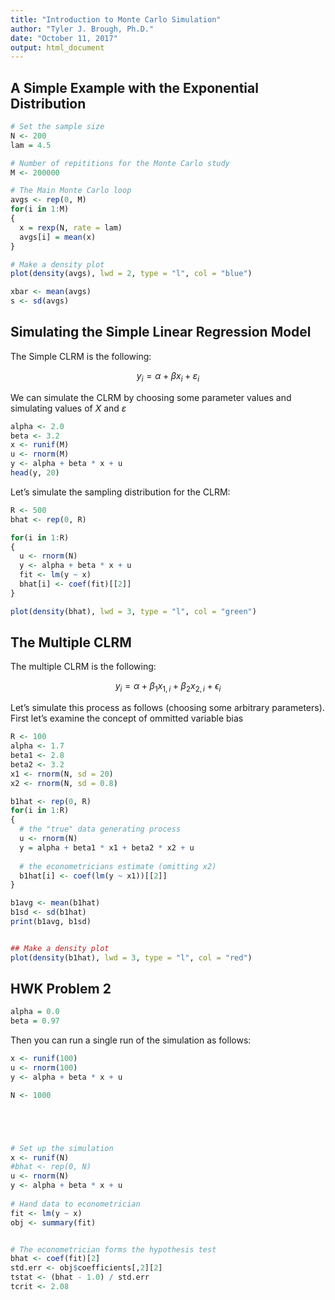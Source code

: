 ```yaml
---
title: "Introduction to Monte Carlo Simulation"
author: "Tyler J. Brough, Ph.D."
date: "October 11, 2017"
output: html_document
---
```


## A Simple Example with the Exponential Distribution

```R
# Set the sample size 
N <- 200
lam = 4.5

# Number of repititions for the Monte Carlo study
M <- 200000

# The Main Monte Carlo loop
avgs <- rep(0, M)
for(i in 1:M)
{
  x = rexp(N, rate = lam)
  avgs[i] = mean(x)
}

# Make a density plot
plot(density(avgs), lwd = 2, type = "l", col = "blue")
```


```R
xbar <- mean(avgs)
s <- sd(avgs)
```


## Simulating the Simple Linear Regression Model

The Simple CLRM is the following:

$$
y_{i} = \alpha + \beta x_{i} + \varepsilon_{i}
$$

We can simulate the CLRM by choosing some parameter values and simulating values of $X$ and $\varepsilon$

```R
alpha <- 2.0
beta <- 3.2
x <- runif(M)
u <- rnorm(M)
y <- alpha + beta * x + u
head(y, 20)
```

Let's simulate the sampling distribution for the CLRM:


```R
R <- 500
bhat <- rep(0, R)

for(i in 1:R)
{
  u <- rnorm(N)
  y <- alpha + beta * x + u
  fit <- lm(y ~ x)
  bhat[i] <- coef(fit)[[2]]
}

plot(density(bhat), lwd = 3, type = "l", col = "green")
```



## The Multiple CLRM

The multiple CLRM is the following:

$$
y_{i} = \alpha + \beta_{1}x_{1,i} + \beta_{2} x_{2,i} + \epsilon_{i}
$$

Let's simulate this process as follows (choosing some arbitrary parameters). First let's examine the concept of ommitted variable bias

```R
R <- 100
alpha <- 1.7
beta1 <- 2.8
beta2 <- 3.2
x1 <- rnorm(N, sd = 20)
x2 <- rnorm(N, sd = 0.8)

b1hat <- rep(0, R)
for(i in 1:R)
{
  # the "true" data generating process
  u <- rnorm(N)
  y = alpha + beta1 * x1 + beta2 * x2 + u
  
  # the econometricians estimate (omitting x2)
  b1hat[i] <- coef(lm(y ~ x1))[[2]]
}

b1avg <- mean(b1hat)
b1sd <- sd(b1hat)
print(b1avg, b1sd)


## Make a density plot
plot(density(b1hat), lwd = 3, type = "l", col = "red")
```


## HWK Problem 2

```r
alpha = 0.0
beta = 0.97
```

Then you can run a single run of the simulation as follows:

```r
x <- runif(100)
u <- rnorm(100)
y <- alpha + beta * x + u
```


```r
N <- 1000





# Set up the simulation
x <- runif(N)
#bhat <- rep(0, N)
u <- rnorm(N)
y <- alpha + beta * x + u
  
# Hand data to econometrician
fit <- lm(y ~ x)
obj <- summary(fit)


# The econometrician forms the hypothesis test
bhat <- coef(fit)[2]
std.err <- obj$coefficients[,2][2]
tstat <- (bhat - 1.0) / std.err
tcrit <- 2.08
```

